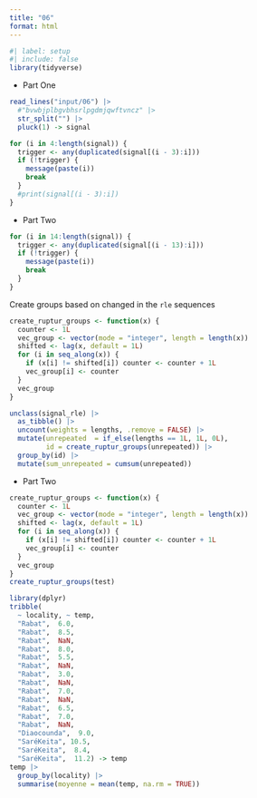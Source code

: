 ```yaml
---
title: "06"
format: html
---
```



```r
#| label: setup
#| include: false
library(tidyverse)
```

- Part One



```r
read_lines("input/06") |> 
  #"bvwbjplbgvbhsrlpgdmjqwftvncz" |> 
  str_split("") |> 
  pluck(1) -> signal
```


```r
for (i in 4:length(signal)) {
  trigger <- any(duplicated(signal[(i - 3):i]))
  if (!trigger) {
    message(paste(i))
    break
  }
  #print(signal[(i - 3):i])
}
```

- Part Two

```r
for (i in 14:length(signal)) {
  trigger <- any(duplicated(signal[(i - 13):i]))
  if (!trigger) {
    message(paste(i))
    break
  }
}
```




Create groups based on changed in the `rle` sequences

```r
create_ruptur_groups <- function(x) {
  counter <- 1L
  vec_group <- vector(mode = "integer", length = length(x))
  shifted <- lag(x, default = 1L)
  for (i in seq_along(x)) {
    if (x[i] != shifted[i]) counter <- counter + 1L
    vec_group[i] <- counter
  }
  vec_group
}

```



```r
unclass(signal_rle) |> 
  as_tibble() |> 
  uncount(weights = lengths, .remove = FALSE) |> 
  mutate(unrepeated  = if_else(lengths == 1L, 1L, 0L),
         id = create_ruptur_groups(unrepeated)) |> 
  group_by(id) |> 
  mutate(sum_unrepeated = cumsum(unrepeated))
```



- Part Two

```r
create_ruptur_groups <- function(x) {
  counter <- 1L
  vec_group <- vector(mode = "integer", length = length(x))
  shifted <- lag(x, default = 1L)
  for (i in seq_along(x)) {
    if (x[i] != shifted[i]) counter <- counter + 1L
    vec_group[i] <- counter
  }
  vec_group
}
create_ruptur_groups(test)

```



```r
library(dplyr)
tribble(
  ~ locality, ~ temp,
  "Rabat",  6.0,
  "Rabat",  8.5,
  "Rabat",  NaN,
  "Rabat",  8.0,
  "Rabat",  5.5,
  "Rabat",  NaN,
  "Rabat",  3.0,
  "Rabat",  NaN,
  "Rabat",  7.0,
  "Rabat",  NaN,
  "Rabat",  6.5,
  "Rabat",  7.0,
  "Rabat",  NaN,
  "Diaocounda",  9.0,
  "SaréKeita", 10.5,
  "SaréKeita",  8.4,
  "SaréKeita",  11.2) -> temp
temp |> 
  group_by(locality) |> 
  summarise(moyenne = mean(temp, na.rm = TRUE))
```



